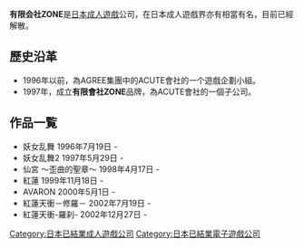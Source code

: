 {{Unreferenced|time=2012-06-17T01:46:36+00:00 }}
'''有限会社ZONE'''是[[日本成人遊戲|日本成人遊戲]]公司，在日本成人遊戲界亦有相當有名，目前已經解散。

== 歷史沿革 ==
* 1996年以前，為AGREE集團中的ACUTE會社的一个遊戲企劃小組。
* 1997年，成立'''有限會社ZONE'''品牌，為ACUTE會社的一個子公司。


== 作品一覧 ==
*妖女乱舞 1996年7月19日 - {{lang|ja|妖女乱舞}}
*妖女乱舞2 1997年5月29日 - {{lang|ja|妖女乱舞2}}
*仙宮 ～歪曲的聖章～ 1998年4月17日 - {{lang|ja|アスガルド ～歪曲のテスタメント～}}
*紅蓮 1999年11月18日 - {{lang|ja|紅蓮(ぐ れん)}}
*AVARON 2000年5月1日 - {{lang|ja|アヴァロン}}
*紅蓮天衝－修羅－ 2002年7月19日 - {{lang|ja|紅蓮天衝－修羅－(ぐ れん てん しよう－しゆ ら－)}}
*紅蓮天衝-羅刹- 2002年12月27日 - {{lang|ja|紅蓮天衝-羅刹-(ぐ れん てん しよう らせつ)}}
{{日本公司小作品}}
[[Category:日本已結業成人遊戲公司|Category:日本已結業成人遊戲公司]]
[[Category:日本已結業電子遊戲公司|Category:日本已結業電子遊戲公司]]
